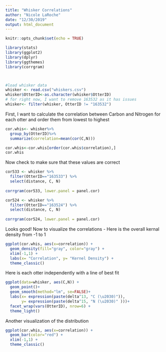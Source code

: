 ```yaml
---
title: "Whisker Correlations"
author: "Nicole LaRoche"
date: "12/30/2019"
output: html_document
---
```


```r
knitr::opts_chunk$set(echo = TRUE)
```


```r
library(stats)
library(ggplot2)
library(dplyr)
library(ggthemes)
library(corrgram)



#load whisker data
whisker <- read.csv("whiskers.csv")
whisker$OtterID<-as.character(whisker$OtterID)
# for right now, I want to remove 163532 as it has issues
whisker<- filter(whisker, OtterID != "163532")

```


First, I want to calculate the correlation between Carbon and Nitrogen for each otter and order them from lowest to highest

``` r
cor.whis<- whisker%>%
  group_by(OtterID)%>%
  summarize(correlation=mean(cor(C,N)))

cor.whis<-cor.whis[order(cor.whis$correlation),]
cor.whis
```

Now check to make sure that these values are correct

```r
cor533 <- whisker %>%
  filter(OtterID=="163533") %>%
  select(distance, C, N)
  
corrgram(cor533, lower.panel = panel.cor)

cor524 <- whisker %>%
  filter(OtterID=="163524") %>%
  select(distance, C, N)
  
corrgram(cor524, lower.panel = panel.cor)

```


Looks good! Now to visualize the correlations - Here is the overall kernal density from -1 to 1 

```r
ggplot(cor.whis, aes(x=correlation)) +
  geom_density(fill="gray", color="gray") +
  xlim(-1,1) +
  labs(x= "Correlation", y= "Kernel Density") +
  theme_classic()
```

 
Here is each otter independently with a line of best fit 

```r
ggplot(data=whisker, aes(C,N)) +
  geom_point()+
  geom_smooth(method="lm", se=FALSE)+
  labs(x= expression(paste(delta^13, "C (\u2030)")), 
       y= expression(paste(delta^15, "N (\u2030)" )))+
  facet_wrap(vars(OtterID), nrow=6) +
  theme_light()
```

Another visualization of the distribution

```r
ggplot(cor.whis, aes(x=correlation)) +
  geom_bar(color="red") +
  xlim(-1,1) +
  theme_classic()
```

